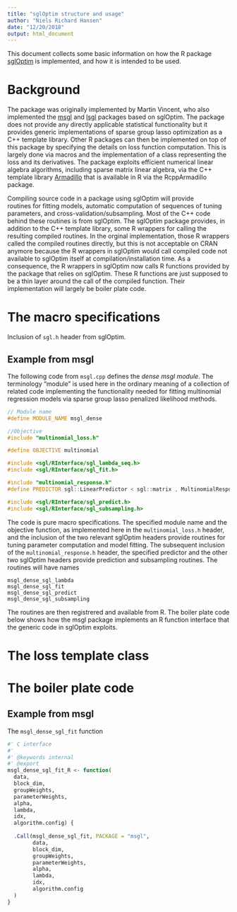 ```yaml
---
title: "sglOptim structure and usage"
author: "Niels Richard Hansen"
date: "12/20/2018"
output: html_document
---
```


This document collects some basic information on how the R package 
[sglOptim](https://github.com/nielsrhansen/sglOptim) is implemented, and how 
it is intended to be used. 

# Background

The package was originally implemented by Martin Vincent, who also implemented
the [msgl](https://github.com/nielsrhansen/msgl) and [lsgl](https://github.com/nielsrhansen/lsgl) 
packages based on sglOptim. The package does not provide any directly applicable 
statistical functionality but it provides generic implementations
of sparse group lasso optimization as a C++ template library. Other R packages
can then be implemented on top of this package by specifying the details on 
loss function computation. This is largely done via macros and the implementation
of a class representing the loss and its derivatives. The package exploits 
efficient numerical linear algebra algorithms, including sparse matrix linear 
algebra, via the C++ template library [Armadillo](http://arma.sourceforge.net) 
that is available in R via the RcppArmadillo package. 

Compiling source code in a package using sglOptim will provide   
routines for fitting models, automatic computation of sequences of 
tuning parameters, and cross-validation/subsampling. Most of the C++ code 
behind these routines is from sglOptim. The sglOptim package provides, 
in addition to the C++ template library, some R wrappers for calling the 
resulting compiled routines. In the orginal implementation, those R wrappers 
called the compiled routines directly, but this is not acceptable on CRAN 
anymore because the R wrappers in sglOptim would call compiled code not 
available to sglOptim itself at compilation/installation time. As a consequence,
the R wrappers in sglOptim now calls R functions provided by the package 
that relies on sglOptim. These R functions are just supposed to be a thin layer 
around the call of the compiled function. Their implementation will largely 
be boiler plate code.


# The macro specifications

Inclusion of `sgl.h` header from sglOptim.

## Example from msgl

The following code from `msgl.cpp` defines the *dense msgl module*. The terminology
"module" is used here in the ordinary meaning of a collection of related code
implementing the functionality needed for fitting multinomial regression models 
via sparse group lasso penalized likelihood methods. 

```cpp
// Module name
#define MODULE_NAME msgl_dense

//Objective
#include "multinomial_loss.h"

#define OBJECTIVE multinomial

#include <sgl/RInterface/sgl_lambda_seq.h>
#include <sgl/RInterface/sgl_fit.h>

#include "multinomial_response.h"
#define PREDICTOR sgl::LinearPredictor < sgl::matrix , MultinomialResponse >

#include <sgl/RInterface/sgl_predict.h>
#include <sgl/RInterface/sgl_subsampling.h>
```

The code is pure macro specifications. The specified module name and 
the objective function, as implemented here in the `multinomial_loss.h` header, 
and the inclusion of the two relevant sglOptim headers provide routines 
for tuning parameter computation and model fitting. The subsequent inclusion of
the `multinomial_response.h` header, the specified predictor and the other two 
sglOptim headers provide prediction and subsampling routines. The routines will
have names

`msgl_dense_sgl_lambda`   
`msgl_dense_sgl_fit`  
`msgl_dense_sgl_predict`  
`msgl_dense_sgl_subsampling`  
  
The routines are then registrered and available from R. The boiler plate code 
below shows how the msgl package implements an R function interface that the 
generic code in sglOptim exploits. 

# The loss template class

# The boiler plate code

## Example from msgl

The `msgl_dense_sgl_fit` function 

```r
#' C interface
#'
#' @keywords internal
#' @export
msgl_dense_sgl_fit_R <- function(
  data,
  block_dim,
  groupWeights,
  parameterWeights,
  alpha,
  lambda,
  idx,
  algorithm.config) {
  
  .Call(msgl_dense_sgl_fit, PACKAGE = "msgl",
        data,
        block_dim,
        groupWeights,
        parameterWeights,
        alpha,
        lambda,
        idx,
        algorithm.config
  )
}
```









